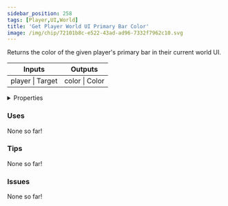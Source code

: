 ```yaml
---
sidebar_position: 258
tags: [Player,UI,World]
title: 'Get Player World UI Primary Bar Color'
image: /img/chip/72101b8c-e522-43ad-ad96-7332f7962c10.svg
---
```


Returns the color of the given player's primary bar in their current world UI.



<IChip uuid="72101b8c-e522-43ad-ad96-7332f7962c10"/>

<table><thead><tr><th>Inputs</th><th>Outputs</th></tr></thead><tbody><tr><td>player | Target</td><td>color | Color</td></tr></tbody></table>

<details>
  <summary>Properties</summary>
  <div>
    <div>
    <table>
      <tbody>
        <tr>
          <td>Is beta required?</td>
          <td>No</td>
        </tr>
        <tr>
          <td>Is chip a trolling risk?</td>
          <td>No</td>
        </tr>
        <tr>
          <td>Is chip a role assignment risk?</td>
          <td>No</td>
        </tr>
        <tr>
          <td>Chip UUID</td>
          <td>72101b8c-e522-43ad-ad96-7332f7962c10</td>
        </tr>
        <tr>
          <td>Room availability</td>
          <td>Available everywhere</td>
        </tr>
      </tbody>
    </table>
    </div>
  </div>
</details>

### Uses

None so far!

### Tips

None so far!

### Issues

None so far!